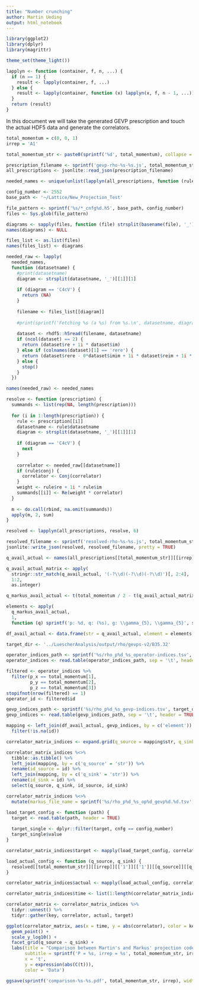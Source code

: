 ```yaml
---
title: "Number crunching"
author: Martin Ueding
output: html_notebook
---
```


```r
library(ggplot2)
library(dplyr)
library(magrittr)

theme_set(theme_light())
```

```r
lapplyn <- function (container, f, n, ...) {
  if (n == 1) {
    result <- lapply(container, f, ...)
  } else {
    result <- lapply(container, function (x) lapplyn(x, f, n - 1, ...))
  }
  return (result)
}
```

In this document we will take the generated GEVP prescription and touch the actual HDF5 data and generate the correlators.

```r
total_momentum = c(0, 0, 1)
irrep = 'A1'

total_momentum_str <- paste0(sprintf('%d', total_momentum), collapse = '')
```

```r
prescription_filename <- sprintf('gevp-rho-%s-%s.js', total_momentum_str, irrep)
all_prescriptions <- jsonlite::read_json(prescription_filename)
```

```r
needed_names <- unique(unlist(lapplyn(all_prescriptions, function (rule) rule$datasetname, 7)))
```

```r
config_number <- 2552
base_path <- '~/Lattice/New_Projection_Test'

file_pattern <- sprintf('%s/*_cnfg%d.h5', base_path, config_number)
files <- Sys.glob(file_pattern)

diagrams <- sapply(files, function (file) strsplit(basename(file), '_')[[1]][1])
names(diagrams) <- NULL

files_list <- as.list(files)
names(files_list) <- diagrams
```

```r
needed_raw <- lapply(
  needed_names,
  function (datasetname) {
    #print(datasetname)
    diagram <- strsplit(datasetname, '_')[[1]][1]
    
    if (diagram == 'C4cV') {
      return (NA)
    }
    
    filename <- files_list[[diagram]]
    
    #print(sprintf('Fetching %s (a %s) from %s.\n', datasetname, diagram, filename))
    
    dataset <- rhdf5::h5read(filename, datasetname)
    if (ncol(dataset) == 2) {
      return (dataset$re + 1i * dataset$im)
    } else if (colnames(dataset)[1] == 'rere') {
      return (dataset$rere - 0*dataset$imim + 1i * dataset$reim + 1i * dataset$imre)
    } else {
      stop()
    }
  })

names(needed_raw) <- needed_names
```

```r
resolve <- function (prescription) {
  summands <- list(rep(NA, length(prescription)))
  
  for (i in 1:length(prescription)) {
    rule <- prescription[[i]]
    datasetname <- rule$datasetname
    diagram <- strsplit(datasetname, '_')[[1]][1]
    
    if (diagram == 'C4cV') {
      next
    }
    
    correlator <- needed_raw[[datasetname]]
    if (rule$conj) {
      correlator <- Conj(correlator)
    }
    weight <- rule$re + 1i * rule$im
    summands[[i]] <- Re(weight * correlator)
  }
  
  m <- do.call(rbind, na.omit(summands))
  apply(m, 2, sum)
}

resolved <- lapplyn(all_prescriptions, resolve, 6)
```

```r
resolved_filename <- sprintf('resolved-rho-%s-%s.js', total_momentum_str, irrep)
jsonlite::write_json(resolved, resolved_filename, pretty = TRUE)
```

```r
q_avail_actual <- names(all_prescriptions[[total_momentum_str]][[irrep]][['1']][['1']])

q_avail_actual_matrix <- apply(
  stringr::str_match(q_avail_actual, '(-?\\d)(-?\\d)(-?\\d)')[, 2:4],
  1:2,
  as.integer)

q_markus_avail_actual <- t(total_momentum / 2 - t(q_avail_actual_matrix))

elements <- apply(
  q_markus_avail_actual,
  1,
  function (q) sprintf('p: %d, q: (%s), g: \\gamma_{5}, \\gamma_{5}', sum(total_momentum^2), paste0(sprintf('%.1f', q), collapse = ', ')))

df_avail_actual <- data.frame(str = q_avail_actual, element = elements, stringsAsFactors = FALSE)
```

```r
target_dir <- '../LuescherAnalysis/output/rho/gevps-v2/B35.32'

operator_indices_path <- sprintf('%s/rho_p%d_%s_operator-indices.tsv', target_dir, sum(total_momentum^2), irrep)
operator_indices <- read.table(operator_indices_path, sep = '\t', header = TRUE)

filtered <- operator_indices %>%
  filter(p_x == total_momentum[1],
         p_y == total_momentum[2],
         p_z == total_momentum[3])
stopifnot(nrow(filtered) == 1)
operator_id <- filtered$id

gevp_indices_path <- sprintf('%s/rho_p%d_%s_gevp-indices.tsv', target_dir, sum(total_momentum^2), irrep)
gevp_indices <- read.table(gevp_indices_path, sep = '\t', header = TRUE, stringsAsFactors = FALSE)

mapping <- left_join(df_avail_actual, gevp_indices, by = c('element')) %>%
  filter(!is.na(id))
```

```r
correlator_matrix_indices <- expand.grid(q_source = mapping$str, q_sink = mapping$str, stringsAsFactors = FALSE)

correlator_matrix_indices %<>%
  tibble::as.tibble() %>%
  left_join(mapping, by = c('q_source' = 'str')) %>%
  rename(id_source = id) %>%
  left_join(mapping, by = c('q_sink' = 'str')) %>%
  rename(id_sink = id) %>%
  select(q_source, q_sink, id_source, id_sink)
```

```r
correlator_matrix_indices %<>%
  mutate(markus_file_name = sprintf('%s/rho_p%d_%s_op%d_gevp%d.%d.tsv', target_dir, sum(total_momentum^2), irrep, operator_id, id_source, id_sink))

load_target_config <- function (path) {
  target <- read.table(path, header = TRUE)
  
  target_single <- dplyr::filter(target, cnfg == config_number)
  target_single$value
}

correlator_matrix_indices$target <- mapply(load_target_config, correlator_matrix_indices$markus_file_name, SIMPLIFY = FALSE, USE.NAMES = FALSE)
```

```r
load_actual_config <- function (q_source, q_sink) {
  resolved[[total_momentum_str]][[irrep]][['1']][['1']][[q_source]][[q_sink]]
}

correlator_matrix_indices$actual <- mapply(load_actual_config, correlator_matrix_indices$q_source, correlator_matrix_indices$q_sink, SIMPLIFY = FALSE, USE.NAMES = FALSE)
```

```r
correlator_matrix_indices$time <- list(1:length(correlator_matrix_indices$actual[[1]]))
```

```r
correlator_matrix <- correlator_matrix_indices %>%
  tidyr::unnest() %>%
  tidyr::gather(key, correlator, actual, target)
```

```r
ggplot(correlator_matrix, aes(x = time, y = abs(correlator), color = key)) +
  geom_point() +
  scale_y_log10() +
  facet_grid(q_source ~ q_sink) +
  labs(title = "Comparison between Martin's and Markus' projection code",
       subtitle = sprintf('P = %s, irrep = %s', total_momentum_str, irrep),
       x = 't',
       y = expression(abs(C(t))),
       color = 'Data')

ggsave(sprintf('comparison-%s-%s.pdf', total_momentum_str, irrep), width = 10, height = 10)
```